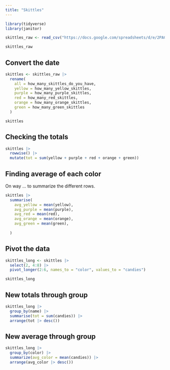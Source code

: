 ```yaml
---
title: "Skittles"
---
```


```r
library(tidyverse)
library(janitor)
```


```r
skittles_raw <- read_csv("https://docs.google.com/spreadsheets/d/e/2PACX-1vROx6MYM-ay2beXwPkvd203SKoHUbIhk9ane5FEgTItSvq-cf3mS7UPGCWKuh3-gRupPS8Sm6Bzzd44/pub?gid=1289069364&single=true&output=csv") |> clean_names()

skittles_raw
```

## Convert the date

```r
skittles <- skittles_raw |> 
  rename(
    all = how_many_skittles_do_you_have,
    yellow = how_many_yellow_skittles,
    purple = how_many_purple_skittles,
    red = how_many_red_skittles,
    orange = how_many_orange_skittles,
    green = how_many_green_skittles
  )

skittles
```

## Checking the totals

```r
skittles |> 
  rowwise() |> 
  mutate(tot = sum(yellow + purple + red + orange + green))
```


## Finding average of each color

On way ... to summarize the different rows.

```r
skittles |> 
  summarise(
    avg_yellow = mean(yellow),
    avg_purple = mean(purple),
    avg_red = mean(red),
    avg_orange = mean(orange),
    avg_green = mean(green),
    
  )
```

## Pivot the data

```r
skittles_long <- skittles |> 
  select(2, 4:8) |> 
  pivot_longer(2:6, names_to = "color", values_to = "candies")

skittles_long
```


## New totals through group

```r
skittles_long |> 
  group_by(name) |> 
  summarise(tot = sum(candies)) |> 
  arrange(tot |> desc())
```


## New average through group

```r
skittles_long |> 
  group_by(color) |> 
  summarize(avg_color = mean(candies)) |> 
  arrange(avg_color |> desc())
```

